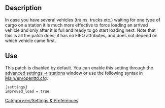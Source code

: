 [[Category:en/Settings & Preferences]]
== Description ==
In case you have several vehicles (trains, trucks etc.) waiting for one type of cargo on a station it is much more effective to force loading an arrived vehicle and only after it is full and ready to go start loading next. Note that this is all the patch does; it has no FIFO attributes, and does not depend on which vehicle came first.

== Use ==
This patch is disabled by default. You can enable this setting through the [[Main/en/Configuring patches/Stations|advanced settings -> stations]] window or use the following syntax in [[Main/en/openttd.cfg]]:

<pre>
[settings]
improved_load = true
</pre>